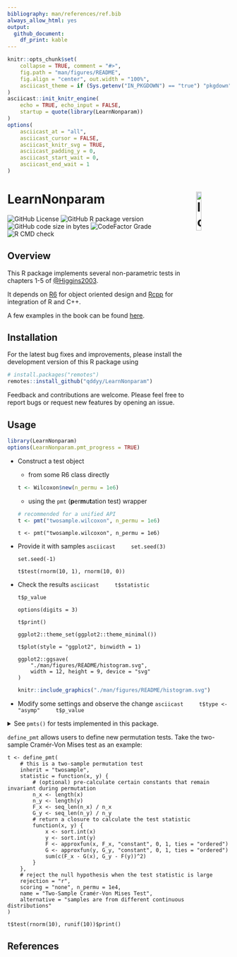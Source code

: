 ```yaml
---
bibliography: man/references/ref.bib
always_allow_html: yes
output:
  github_document:
    df_print: kable
---
```


```r
knitr::opts_chunk$set(
    collapse = TRUE, comment = "#>",
    fig.path = "man/figures/README",
    fig.align = "center", out.width = "100%",
    asciicast_theme = if (Sys.getenv("IN_PKGDOWN") == "true") "pkgdown" else "readme"
)
asciicast::init_knitr_engine(
    echo = TRUE, echo_input = FALSE,
    startup = quote(library(LearnNonparam))
)
options(
    asciicast_at = "all",
    asciicast_cursor = FALSE,
    asciicast_knitr_svg = TRUE,
    asciicast_padding_y = 0,
    asciicast_start_wait = 0,
    asciicast_end_wait = 1
)
```

# LearnNonparam <img src="man/figures/logo.svg" alt="logo" width="15%" align="right"/>

![GitHub License](https://img.shields.io/github/license/qddyy/LearnNonparam)
![GitHub R package version](https://img.shields.io/github/r-package/v/qddyy/LearnNonparam)
![GitHub code size in bytes](https://img.shields.io/github/languages/code-size/qddyy/LearnNonparam.svg)
![CodeFactor Grade](https://img.shields.io/codefactor/grade/github/qddyy/LearnNonparam)
![R CMD check](https://github.com/qddyy/LearnNonparam/actions/workflows/R-CMD-check.yaml/badge.svg)

## Overview

This R package implements several non-parametric tests in chapters 1-5 of [@Higgins2003](#references).

It depends on [R6](https://CRAN.R-project.org/package=R6) for object oriented design and [Rcpp](https://CRAN.R-project.org/package=Rcpp) for integration of R and C++.

A few examples in the book can be found [here](https://qddyy.github.io/LearnNonparam/articles/examples).

## Installation

For the latest bug fixes and improvements, please install the development version of this R package using

```r
# install.packages("remotes")
remotes::install_github("qddyy/LearnNonparam")
```

Feedback and contributions are welcome. Please feel free to report bugs or request new features by opening an issue.

## Usage

```r
library(LearnNonparam)
options(LearnNonparam.pmt_progress = TRUE)
```

- Construct a test object
    - from some R6 class directly
    ```r
    t <- Wilcoxon$new(n_permu = 1e6)
    ```

    - using the `pmt` (**p**er**m**u**t**ation test) wrapper
    ```r
    # recommended for a unified API
    t <- pmt("twosample.wilcoxon", n_permu = 1e6)
    ```

    ```asciicast
    t <- pmt("twosample.wilcoxon", n_permu = 1e6)
    ```

- Provide it with samples
    ```asciicast
    set.seed(3)
    ```

    ```asciicast
    set.seed(-1)

    t$test(rnorm(10, 1), rnorm(10, 0))
    ```

- Check the results
    ```asciicast
    t$statistic
    ```

    ```asciicast
    t$p_value
    ```

    ```asciicast
    options(digits = 3)

    t$print()
    ```

    ```asciicast
    ggplot2::theme_set(ggplot2::theme_minimal())

    t$plot(style = "ggplot2", binwidth = 1)
    ```

    ```asciicast
    ggplot2::ggsave(
        "./man/figures/README/histogram.svg",
        width = 12, height = 9, device = "svg"
    )
    ```

    ```r
    knitr::include_graphics("./man/figures/README/histogram.svg")
    ```

- Modify some settings and observe the change
    ```asciicast
    t$type <- "asymp"
    t$p_value
    ```

<details><summary>
See <code>pmts()</code> for tests implemented in this package.</summary>
```r
LearnNonparam::pmts()
```
</details>

`define_pmt` allows users to define new permutation tests. Take the two-sample Cramér-Von Mises test as an example:

```asciicast
t <- define_pmt(
    # this is a two-sample permutation test
    inherit = "twosample",
    statistic = function(x, y) {
        # (optional) pre-calculate certain constants that remain invariant during permutation
        n_x <- length(x)
        n_y <- length(y)
        F_x <- seq_len(n_x) / n_x
        G_y <- seq_len(n_y) / n_y
        # return a closure to calculate the test statistic
        function(x, y) {
            x <- sort.int(x)
            y <- sort.int(y)
            F <- approxfun(x, F_x, "constant", 0, 1, ties = "ordered")
            G <- approxfun(y, G_y, "constant", 0, 1, ties = "ordered")
            sum(c(F_x - G(x), G_y - F(y))^2)
        }
    },
    # reject the null hypothesis when the test statistic is large
    rejection = "r",
    scoring = "none", n_permu = 1e4,
    name = "Two-Sample Cramér-Von Mises Test",
    alternative = "samples are from different continuous distributions"
)

t$test(rnorm(10), runif(10))$print()
```

## References